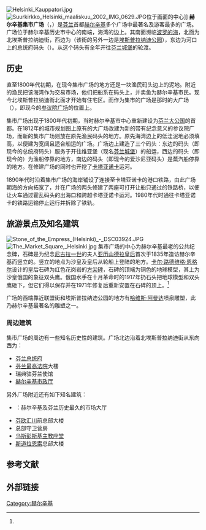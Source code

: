 [[File:Helsinki_Kauppatori.jpg|thumb]]
[[File:Suurkirkko_Helsinki_maaliskuu_2002_IMG_0629.JPG|thumb]]位于画面的中心]]
'''赫尔辛基集市广场'''（{{lang-fi|Kauppatori}}，{{lang-sv|Salutorget}}）是[[芬兰|芬兰]]首都[[赫尔辛基|赫尔辛基]]多个广场中最著名及游客最多的广场。广场位于赫尔辛基历史市中心的南端，{{le|赫尔辛基南港|South Harbour, Helsinki}}海湾的边上。其南面濒临[[波罗的海|波罗的海]]，北面为北埃斯普拉纳迪街，西边为{{link-fi|联盟街|Unioninkatu}}（该街的另外一边是[[埃斯普拉纳迪|埃斯普拉纳迪公园]]），东边为{{link-fi|卡塔亚诺卡运河|Katajanokan kanava}}河口上的总统府码头（{{lang|fi|Linnanallas}}）。从这个码头有全年开往[[芬兰城堡|芬兰城堡]]的轮渡。

== 历史 ==
直至1800年代初期，在现今集市广场的地方还是一块渔民码头边上的泥地。附近的渔民把该海湾作为交易市场，他们把船系在码头上，并卖鱼为赫尔辛基市民。现今北埃斯普拉纳迪街北面才开始有住宅区。而作为集市的广场是那时的大广场（{{lang|fi|Suurtori}}），即现今的[[赫爾辛基參議院廣場|参议院广场]]的位置上。

集市广场出现于1800年代初期，当时赫尔辛基市中心重新建设为[[芬兰大公国|芬兰大公国]]的首都。在1812年的城市规划图上原有的大广场改建为新的带有纪念意义的参议院广场，而新的集市广场则放在原先渔民码头的地方。原先海湾边上的低洼泥地必须填高，以便建为宽阔且适合船运的广场。广场边上建造了三个码头：东边的码头（即现今的总统府码头）服务于开往维亚堡（现名[[芬兰城堡|芬兰城堡]]）的船运，西边的码头（即现今的{{link-fi|霍乱码头|Kolera-allas}}）为渔船停靠的地方，南边的码头（即现今的爱沙尼亚码头）是蒸汽船停靠的地方。在修建广场的同时也开挖了[[卡塔亚诺卡|卡塔亚诺卡]]运河。

1890年代时沿着集市广场的海岸铺设了连接至卡塔亚诺卡的港口铁路，由此广场朝海的方向拓宽了，并在广场的两头修建了两座可打开让船只通过的铁路桥，以便让火车通过霍乱码头的出海口和跨越卡塔亚诺卡运河。1980年代时通往卡塔亚诺卡的铁路运输停止运行并拆除了铁轨。

== 旅游景点及知名建筑 ==
[[File:Stone_of_the_Empress_(Helsinki)_-_DSC03924.JPG|thumb]]
[[File:The_Market_Square,_Helsinki.jpg|thumb]]
集市广场的中心为赫尔辛基最老的公共纪念碑{{link-fi|皇后石碑|Keisarinnankivi}}，石碑是为纪念[[尼古拉一世_(俄国)|尼古拉一世]]的夫人[[亚历山德拉·费奥多罗芙娜皇后_(尼古拉一世)|亚历山德拉皇后]]首次于1835年造访赫尔辛基而竖立的。竖立的地点为沙皇及皇后从轮船上登陆的地方。[[卡尔·路德维格·恩格尔|卡尔·路德维格·恩格尔]]设计的皇后石碑为红色花岗岩的[[方尖碑|方尖碑]]，石碑的顶端为铜色的地球模型，其上为沙皇俄国的象征双头鹰。俄国水手在十月革命时的1917年扔石头把地球模型和双头鹰砸下，但它们得以保存并在1971年修复后重新安置在石碑的顶上。<ref name="ham_kk"/>

广场的西端靠近联盟街和埃斯普拉纳迪公园的地方有[[哈维斯·阿曼达|哈维斯·阿曼达]]喷泉雕塑，此乃赫尔辛基最著名的雕塑之一。

=== 周边建筑 ===
集市广场的周边有一些知名历史性的建筑。广场北边沿着北埃斯普拉纳迪街从东向西为：
* [[芬兰总统府|芬兰总统府]]
* [[芬兰最高法院|芬兰最高法院]]大楼
* 瑞典驻芬兰使馆
* [[赫尔辛基市政厅|赫尔辛基市政厅]]

另外广场附近还有如下知名建筑：
* {{link-fi|赫尔辛基老市场大厅|Vanha kauppahalli}}：赫尔辛基及芬兰历史最久的市场大厅
* [[芬欧汇川|芬欧汇川]]前总部大楼
* 总部守卫营房
* [[乌斯彭斯基主教座堂|乌斯彭斯基主教座堂]]
* [[斯道拉恩索|斯道拉恩索]]总部大楼

== 参考文献 ==
{{Reflist|30em|refs=
<ref name="ham_kk">{{cite web | url = https://www.hamhelsinki.fi/sculpture/keisarinnankivi-carl-ludvig-engel/ | title = Keisarinnankivi | language = fi | publisher = Helsingin taidemuseo | accessdate = 2019-11-12 | archive-date = 2021-05-12 | archive-url = https://web.archive.org/web/20210512225515/https://www.hamhelsinki.fi/sculpture/keisarinnankivi-carl-ludvig-engel/ | dead-url = no }}</ref>
}}

== 外部链接 ==
{{commonscat|Market Square in Helsinki|position=left}}

{{coord|60.167|24.955|type:city|format=dms|display=title}}
{{赫尔辛基城市景观}}

[[Category:赫尔辛基|Category:赫尔辛基]]